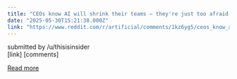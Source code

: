 ```yaml
---
title: "CEOs know AI will shrink their teams — they're just too afraid to say it, say 2 software investors"
date: "2025-05-30T15:21:38.000Z"
link: "https://www.reddit.com/r/artificial/comments/1kz6yg5/ceos_know_ai_will_shrink_their_teams_theyre_just/"
---
```


submitted by    /u/thisisinsider  
 [link]   [comments]

[Read more](https://www.reddit.com/r/artificial/comments/1kz6yg5/ceos_know_ai_will_shrink_their_teams_theyre_just/)
